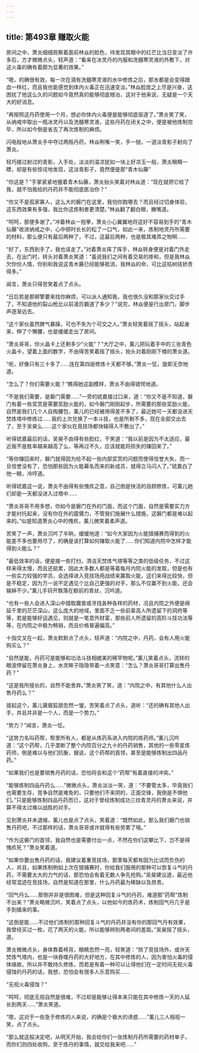 ```yaml
---
---
---
```

title: 第493章 赚取火能
---



房间之中，萧炎细细观察着面前林焱的脸色，待发现其眼中的红芒比当日变淡了许多后，方才微微点头，轻声道：“看来在冰灵丹的内服和洗髓寒灵液的外敷下，对这火毒的确有着颇为显著的效果。”

“嗯，的确很有效，每一次在滴有洗髓寒灵液的水中修炼之后，那水都是会变得跟血一样红，而且我也能感觉到体内火毒正在迅速变淡。”林焱脸庞之上尽是兴奋，这困扰了他这么久的问题如今竟然真的能够彻底根冶，这对于他来说，无疑是一个天大的好消息。

“再按照这丹药使用一个月，想必你体内火毒便是能够彻底驱逐了。”萧炎笑了笑，从纳戒中取出一瓶冰灵丹以及洗髓寒灵液，这些丹药在闭关之中，便是被他炼制完毕，所以如今倒是省去了再次炼制的麻烦。

闪电般地从萧炎手中夺过两瓶丹药，林焱咧嘴一笑，手一抛，一道淡青影子射向了萧炎。

轻巧接过射过的青影，入手处，淡淡的温凉犹如一块上好凉玉一般，萧炎眼睛一瞟，却是有些惊诧地发现，这淡青影子，竟然便是那“青木仙藤”

“你这是？”手掌紧紧地握着青木仙藤，萧炎抬头笑着对林焱道：“现在就把它给了我，就不怕我给的丹药并不能彻底医冶你？”

“你又不是孤家寡人，这么大的磐门在这里，我怕你跑哪去？而且经过切身体验，这东西效果有多强，我比你这炼制者更清楚。”林焱翻了翻白眼，撇嘴道。

“呵呵，那便多谢了。”冲着林焱一抱拳，萧炎小心翼翼地将这好不容易到手的“青木仙藤”收进纳戒之中，心中顿时长长的松了一口气，如此一来，炼制地灵丹所需要的材料，那么便只有最后两种了，不过，这最后两种，也是极其难弄之物啊……

“好了，东西到手了，我也该走了。”对着萧炎挥了挥手，林焱转身便是对着门外走去，在出门时，转头对着萧炎笑道：“虽说我们之间有着交易的掺和，但是我林焱欠你份人情，你别和我说这青木藤已经能够抵消，我林焱的命，可比这枯树技娇贵得多。”

闻言，萧炎只得苦笑着点了点头。

“日后若是那柳擎要来找你麻烦，可以派人通知我，我也很久没和那家伙交过手了，不知道他的裂山枪比以前凌厉霸道了多少？”说完，林焱便是行出房门，脚步声逐渐远去。

“这个家伙虽然脾气暴躁，可也不失为个可交之人。”萧炎轻笑着摇了摇头，站起身来，伸了个懒腰，也是缓缓走出了房间。

“萧炎哥哥，你火晶卡上还剩多少“火能”？”大厅之中，薰儿把玩着手中的三张青色火晶卡，望着上面的数字，不由得苦笑着摇了摇头，抬头对着刚刚下楼的萧炎道。

“呃，好像只有三十多了……连在第四层修炼十天都不够。”萧炎一怔，旋即无奈地道。

“怎么了？你们需要火能？”瞧得她这副模样，萧炎不由得错愕地道。

“不是我们需要，是磐门需要……”一旁的琥嘉接过口来，道：“你又不是不知道，磐门有着一些奖赏是需要奖励火能的，如今磐门刚刚起步，所需要的那些奖励火能，自然是我们几个人自掏腰包，薰儿的已经被用得差不多了，最近她可一天都没进天焚炼塔中修炼过……我的上次兑换了一本斗技，也是所剩不多，现在全部交出去了，至于吴昊么……这个家伙在竟技场都快输得入不敷出了。”

听得琥嘉最后的话，吴昊不由得有些脸红，干笑道：“我以前是因为不太适应，最近我不是胜率越来越高了么，等再过不久，应该就能将损失的赚回来了。”

“等你赚回来时，磐门就得因为给不起一些内部奖赏的问题而使得信誉大失，而一旦信誉没有了，恐怕那些因为火能幕名而来的新成员，就得立马闪人了。”琥嘉白了他一眼，冷哼道。

听得琥嘉这一说，萧炎不由得有些愧疚之意，自己倒是快活的自顾修炼，可薰儿她们却是一天都没进入过塔中……

“萧炎哥哥不用多想，你如今是磐门在外的门面，而这个门面，自然是需要实力方才能衬托起来，没有你在外的震慑力，不管我们施展什么措施，这磐门都是难以起来的。”似是知道萧炎心中的愧疚，薰儿微笑着柔声道。

苦笑了一声，萧炎沉吟了半晌，缓缓地道：“如今大家因为火能猎捕赛而得到的火能差不多也要用尽了，的确是该打算如何赚取火能了……你们知道内院中怎样才能得到火能么？”

“最低效率的话，便是接一些打扫，清洁天焚炼气塔等等之类的低级任务，不过这样来得太慢，而且还挺累，因此大多数人都是等着每月内院火能的发取，但是也有一些实力较强的学员，会选择进入竞技场用战绩来赢取火能，这们来得比较快，但是不稳定，因为万一说不定遇见个比自己更强的对手，那么不仅赢不到火能，还会输掉不少。”薰儿手锊开飘落在额前的青丝，沉吟道。

“也有一些人会进入深山中猎取魔兽或寻找各种各样的药材，况且内院之外便是绵延千里的茫茫深山，这么庞大的地域，里面不乏一些前辈高人所遗留下的洞府等等，若是能够好运遇见，则就是一笔意外财富，那些前人所遗留的高阶斗技功法等等，在内院之中极为畅销，而且价格普遍偏高。”

十指交叉在一起，萧炎默默点了点头，轻声道：“内院之中，丹药，会有人用火能购买么？”

“自然是能，丹药可是能够和功法斗技相媲美的稀罕物呢。”薰儿笑着点头，流转的眼波停留在萧炎身上，水灵眸子隐隐带着一点笑意：“怎么？萧炎哥哥打算出售丹药？”

“这是我所擅长的，自然不能舍弃。”萧炎笑了笑，道：“内院之中，有其他什么人出售丹药么？”

提起这个，薰儿黛眉狐朋忽然一皱，苦笑着点了点头，道听：“还的确有其他人出手，并且并非是一个人，而是一个势力。”

“势力？”闻言，萧炎一怔。

“这势力名叫药帮，帮里所有人，都是从炼药系进入内院的炼药师。”薰儿沉吟道：“这个药帮，几乎垄断了整个内院百分之九十的丹药销售，其他的一些零星炼药师，倒是难以与他们抗衡，据说，这个药帮的首领，甚至是能够炼制出四品丹药。”

“如果我们也是要销售丹药的话，恐怕将会和这个“药帮”有着直接的冲突。”

“能够炼制四品丹药么……”微微点头，萧炎淡淡一笑，道：“不要管太多，毕竟我们也需要生存，竞争自然是难免的，只要他们不来阴的，正面交锋，我倒是不惧他们。”只是能够炼制四品丹药而已，这对于曾经炼制成功三纹青灵丹的萧炎来说，并算不得太过难以战胜的对手。

见到萧炎并未退缩，薰儿也是点了点头，笑着道：“既然如此，那么我们磐门也销售丹药吧，不过那样的话，萧炎哥哥或许就得有些劳累了哦。”

“作为这磐门的首领，我自然也是需要付出一点，不然在你们这攀比下，岂不是得愧疚死？”萧炎笑着道。

“如果你要出售丹药的话，我建议着重竞技场，那里每天都有因为比试而负伤的人，并且，如果炼制例如上次在猎捕赛时，你给我们服用的那种可以恢复斗气的丹药，不需要太大的力气的话，那恐怕会有着无数人争先抢购。”吴昊建议道，最近他经常混迹在竞技场，自然是知道在那里，什么丹药最为稀缺以及昂贵。

“回气丹么……那倒并非是很困难，但是这种回复斗气的丹药，难道那“药帮”炼制不出来？”萧炎略微沉吟，笑着点了点头，以他如今的炼药术，炼制回气丹几乎是手到擒来的事。

“这倒是能……不过他们炼制的那种回复斗气的丹药并没有你的那回气丹有效果，我曾经买过一枚，花了两天的火能，所以能够辨别两者间的差距。”吴昊摇了摇头，道。

萧炎微微点头，身体靠着椅背，眼睛忽然一亮，轻笑道：“除了竞技场外，或许天焚炼气塔内，也是一块吞噬丹药的大好地方，在其中修炼的人，因为害怕火毒的侵体缘故，所以并不敢持久修炼，而若是有着一种可以让得他们在一定时间无视火毒侵蚀的丹药的话，我想，恐怕会有很多人乐意购买……

“无视火毒侵蚀？”

“呵呵，彻底无视自然是很难，不过却是能够让得本来只能在其中修炼一天的人延长到两天……”萧炎笑道。

“嗯，这对于一些急于修炼的人来说，的确是个极大的诱惑……”薰儿三人相视一笑，点了点头。

“那么就这般决定吧，从明天开始，我会给你们一张炼制丹药所需要的药材单子，而你们则四处收购，至于炼丹的事情，就交给我来吧……”